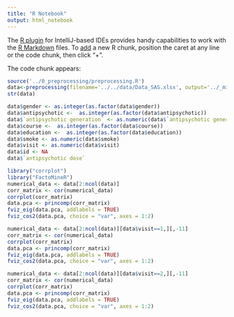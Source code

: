 ```yaml
---
title: "R Notebook"
output: html_notebook
---
```


The [R plugin](https://www.jetbrains.com/help/pycharm/r-plugin-support.html) for IntelliJ-based IDEs provides
handy capabilities to work with the [R Markdown](https://www.jetbrains.com/help/pycharm/r-markdown.html) files.
To [add](https://www.jetbrains.com/help/pycharm/r-markdown.html#add-code-chunk) a new R chunk,
position the caret at any line or the code chunk, then click "+".

The code chunk appears:
```r
source('../0_preprocessing/preprocessing.R')
data<-preprocessing(filename='../../data/Data_SAS.xlsx', output='../_misc/Data_SAS_fixed.xlsx')
str(data)
```
```r
data$gender <- as.integer(as.factor(data$gender))
data$antipsychotic <-  as.integer(as.factor(data$antipsychotic))
data$`antipsychotic generation` <- as.numeric(data$`antipsychotic generation`)
data$course <-  as.integer(as.factor(data$course))
data$education <-  as.integer(as.factor(data$education))
data$smoke <- as.numeric(data$smoke)
data$visit <- as.numeric(data$visit)
data$id <- NA
data$`antipsychotic dose`
```
```r
library("corrplot")
library("FactoMineR")
numerical_data <- data[2:ncol(data)]
corr_matrix <- cor(numerical_data)
corrplot(corr_matrix)
data.pca <- princomp(corr_matrix)
fviz_eig(data.pca, addlabels = TRUE)
fviz_cos2(data.pca, choice = "var", axes = 1:2)
```
```r
numerical_data <- data[2:ncol(data)][data$visit==1,][,-11]
corr_matrix <- cor(numerical_data)
corrplot(corr_matrix)
data.pca <- princomp(corr_matrix)
fviz_eig(data.pca, addlabels = TRUE)
fviz_cos2(data.pca, choice = "var", axes = 1:2)
```
```r

numerical_data <- data[2:ncol(data)][data$visit==2,][,-11]
corr_matrix <- cor(numerical_data)
corrplot(corr_matrix)
data.pca <- princomp(corr_matrix)
fviz_eig(data.pca, addlabels = TRUE)
fviz_cos2(data.pca, choice = "var", axes = 1:2)
```
```r

```
